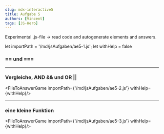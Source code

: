 ```yaml
---
slug: mdx-interactive5
title: Aufgabe 5
authors: [Vincent]
tags: [JS-Hero]
---
```


Experimental .js-file -> read code and autogenerate elements and answers.

let importPath = '/md/jsAufgaben/ae5-1.js';
let withHelp = false


### == und ===

<FileToAnswerGame importPath={importPath} withHelp={withHelp}/>

___
### Vergleiche, AND && und OR ||

<FileToAnswerGame importPath={'/md/jsAufgaben/ae5-2.js'} withHelp={withHelp}/>

___
### eine kleine Funktion

<FileToAnswerGame importPath={'/md/jsAufgaben/ae5-3.js'} withHelp={withHelp}/>



